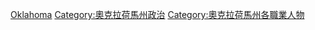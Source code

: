 {{Commons category|Politicians of Oklahoma}}

[[Category:美國各州政治人物|Oklahoma]]
[[Category:奧克拉荷馬州政治|Category:奧克拉荷馬州政治]]
[[Category:奧克拉荷馬州各職業人物|Category:奧克拉荷馬州各職業人物]]